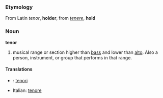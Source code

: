 ===Etymology===
From Latin ''tenor'', '''holder''', from ''[[tenere]]'', '''hold'''

===Noun===
'''tenor'''

# musical range or section higher than [[bass]] and lower than [[alto]].  Also a person, instrument, or group that performs in that range.

====Translations====
*{{msg:fi}}: [[tenori]]
*Italian:  [[tenore]]